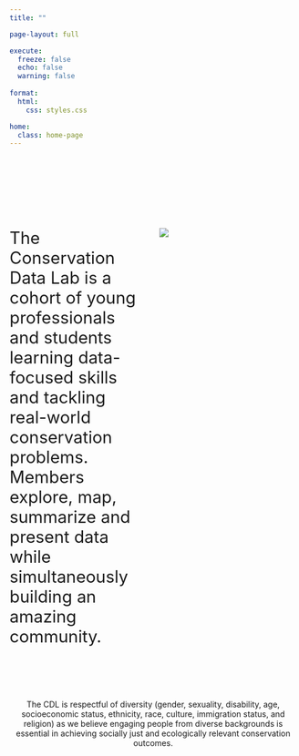 ```yaml
---
title: ""

page-layout: full

execute: 
  freeze: false
  echo: false
  warning: false
  
format:
  html:
    css: styles.css

home:
  class: home-page
---
```


<br><br>



<br><br><br>



::: columns
::: {.column width="50%"}

::: {.right-align}

<span style="font-size: 22pt;">
The Conservation Data Lab is a cohort of young professionals and students learning data-focused skills and tackling real-world conservation problems. Members  explore, map, summarize and present data while simultaneously building an amazing community.
</span>
:::

:::

::: {.column width="50%"}

![](assets/cdl_logo_full.jpg){.logo}


:::
:::


<br><br><br>

<p style="text-align: center;">The CDL is respectful of diversity (gender, sexuality, disability, age, socioeconomic status, ethnicity, race, culture, immigration status, and religion) as we believe engaging people from diverse backgrounds is essential in achieving socially just and ecologically relevant conservation outcomes.</p>